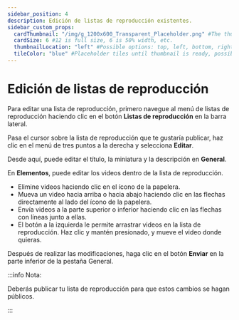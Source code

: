 ---
sidebar_position: 4
description: Edición de listas de reproducción existentes.
sidebar_custom_props:
  cardThumbnail: "/img/g_1200x600_Transparent_Placeholder.png" #The thumbnail on the category card.
  cardSize: 6 #12 is full size, 6 is 50% width, etc.
  thumbnailLocation: "left" #Possible options: top, left, bottom, right, none
  tileColor: "blue" #Placeholder tiles until thumbnail is ready, possible options: blue, cream, darkpurple, lightpurple, mauve, orange, pink, none
---

# Edición de listas de reproducción

Para editar una lista de reproducción, primero navegue al menú de listas de reproducción haciendo clic en el botón **Listas de reproducción** en la barra lateral.

Pasa el cursor sobre la lista de reproducción que te gustaría publicar, haz clic en el menú de tres puntos a la derecha y selecciona **Editar**.

Desde aquí, puede editar el título, la miniatura y la descripción en **General**.

En **Elementos**, puede editar los videos dentro de la lista de reproducción.

- Elimine videos haciendo clic en el ícono de la papelera.
- Mueva un video hacia arriba o hacia abajo haciendo clic en las flechas directamente al lado del ícono de la papelera.
- Envía videos a la parte superior o inferior haciendo clic en las flechas con líneas junto a ellas.
- El botón a la izquierda le permite arrastrar videos en la lista de reproducción. Haz clic y mantén presionado, y mueve el video donde quieras.

Después de realizar las modificaciones, haga clic en el botón **Enviar** en la parte inferior de la pestaña General.

:::info Nota:

Deberás publicar tu lista de reproducción para que estos cambios se hagan públicos.

:::
